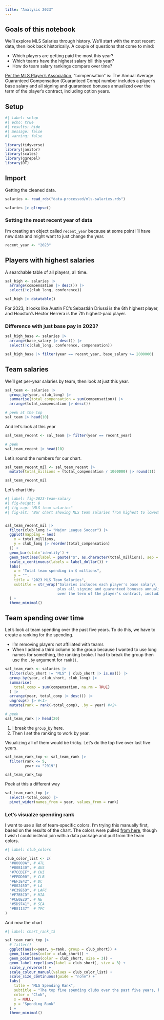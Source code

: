 ```yaml
---
title: "Analysis 2023"
---
```


## Goals of this notebook

We'll explore MLS Salaries through history. We'll start with the most recent data, then look back historically. A couple of questions that come to mind:

- Which players are getting paid the most this year?
- Which teams have the highest salary bill this year?
- How do team salary rankings compare over time?

[Per the MLS Player's Association](https://mlsplayers.org/resources/salary-guide), "compensation" is: The Annual Average Guaranteed Compensation (Guaranteed Comp) number includes a player's base salary and all signing and guaranteed bonuses annualized over the term of the player's contract, including option years.

## Setup

```r
#| label: setup
#| echo: true
#| results: hide
#| message: false
#| warning: false

library(tidyverse)
library(janitor)
library(scales)
library(ggrepel)
library(DT)
```


## Import

Getting the cleaned data.

```r
salaries <- read_rds("data-processed/mls-salaries.rds")

salaries |> glimpse()
```

### Setting the most recent year of data

I'm creating an object called `recent_year` because at some point I'll have new data and might want to just change the year.

```r
recent_year <- "2023"
```


## Players with highest salaries

A searchable table of all players, all time.

```r
sal_high <- salaries |> 
  arrange(compensation |> desc()) |> 
  select(!c(club_long, conference))

sal_high |> datatable()
```

For 2023, it looks like Austin FC's Sebastián Driussi is the 6th highest player, and Houston's Hector Herrera is the 7th highest-paid player.

### Difference with just base pay in 2023?

```r
sal_high_base <- salaries |> 
  arrange(base_salary |> desc()) |> 
  select(!c(club_long, conference, compensation))

sal_high_base |> filter(year == recent_year, base_salary >= 2000000) 
```


## Team salaries

We'll get per-year salaries by team, then look at just this year.

```r
sal_team <- salaries |> 
  group_by(year, club_long) |> 
  summarise(total_compensation = sum(compensation)) |> 
  arrange(total_compensation |> desc())

# peek at the top
sal_team |> head(10)
```

And let's look at this year

```r
sal_team_recent <- sal_team |> filter(year == recent_year)

# peek
sal_team_recent |> head(10)
```

Let's round the numbers for our chart.

```r
sal_team_recent_mil <- sal_team_recent |> 
  mutate(total_millions = (total_compensation / 1000000) |> round(1))

sal_team_recent_mil
```



Let's chart this

```r
#| label: fig-2023-team-salary
#| fig-height: 8
#| fig-cap: "MLS team salaries"
#| fig-alt: "Bar chart showing MLS team salaries from highest to lowest. Toronto FC tops the list at XXX."


sal_team_recent_mil |> 
  filter(club_long != "Major League Soccer") |> 
  ggplot(mapping = aes(
    x = total_millions,
    y = club_long |> reorder(total_compensation)
  )) +
  geom_bar(stat='identity') +
  geom_text(aes(label = paste("$", as.character(total_millions), sep = "")), color = "white", hjust = 1.25) +
  scale_x_continuous(labels = label_dollar()) +
  labs(
    x = "Total team spending in $ millions",
    y = "",
    title = "2023 MLS Team Salaries",
    subtitle = str_wrap("Salaries includes each player's base salary\
                        plus all signing and guaranteed bonuses annualized\
                        over the term of the player's contract, including option years.")
  ) +
  theme_minimal()
```

## Team spending over time

Let's look at team spending over the past five years. To do this, we have to create a ranking for the spending.

- I'm removing players not affiliated with teams
- When I added a third column to the group because I wanted to use long names for something, the ranking broke. I had to break the group then use the `.by` argument for `rank()`.


```r
sal_team_rank <- salaries |> 
  filter(club_short != "MLS" | club_short |> is.na()) |> 
  group_by(year, club_short, club_long) |> 
  summarise(
    total_comp = sum(compensation, na.rm = TRUE)
  ) |> 
  arrange(year, total_comp |> desc()) |> 
  ungroup() |> #<1>
  mutate(rank = rank(-total_comp), .by = year) #<2>

# peek
sal_team_rank |> head(20)
```


1. I break the `group_by` here.
2. Then I set the ranking to work by year.

Visualizing all of them would be tricky. Let's do the top five over last five years.


```r
sal_team_rank_top <- sal_team_rank |> 
  filter(rank <= 5,
         year >= "2019")

sal_team_rank_top
```

Peek at this a different way

```r
sal_team_rank_top |> 
  select(-total_comp) |> 
  pivot_wider(names_from = year, values_from = rank)
```

### Let's visualze spending rank

I want to use a list of team-specific colors. I'm trying this manually first, based on the results of the chart. The colors were pulled [from here](https://teamcolorcodes.com/soccer/mls-team-color-codes/), though I wish I could instead join with a data package and pull from the team colors.

```r
#| label: club_colors

club_color_list <- c(
  "#80000A", # ATL
  "#00B140", # AUS
  "#7CCDEF", # CHI
  "#FEDD00", # CLB
  "#EF3E42", # DC
  "#00245D", # LA
  "#C39E6D", # LAFC
  "#F7B5CD", # MIA
  "#CE0E2D", # NE
  "#5D9741", # SEA
  "#B81137"  # TFC
)
```


And now the chart

```r
#| label: chart_rank_t5

sal_team_rank_top |> 
  # filter()
  ggplot(aes(x=year, y=rank, group = club_short)) +
  geom_line(aes(color = club_short)) +
  geom_point(aes(color = club_short, size = 3)) +
  geom_label_repel(aes(label = club_short), size = 3) +
  scale_y_reverse() +
  scale_colour_manual(values = club_color_list) +
  scale_size_continuous(guide = "none") +
  labs(
    title = "MLS Spending Rank",
    subtitle = "The top five spending clubs over the past five years, by rank.",
    color = "Club",
    x = NULL,
    y = "Spending Rank"
  ) +
  theme_minimal()
```


